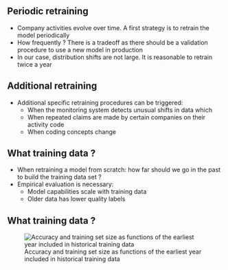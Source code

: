 ## Periodic retraining

- Company activities evolve over time. A first strategy is to retrain the model periodically
- How frequently ? There is a tradeoff as there should be a validation procedure to use a new model in production  
- In our case, distribution shifts are not large. It is reasonable to retrain twice a year

## Additional retraining

- Additional specific retraining procedures can be triggered:
  - When the monitoring system detects unusual shifts in data which
  - When repeated claims are made by certain companies on their activity code
  - When coding concepts change

## What training data ?

- When retraining a model from scratch: how far should we go in the past to build the training data set ?
- Empirical evaluation is necessary:
  - Model capabilities scale with training data
  - Older data has lower quality labels

## What training data ?

![Accuracy and training set size as functions of the earliest year included in historical training data](img/acc_training_size.png)